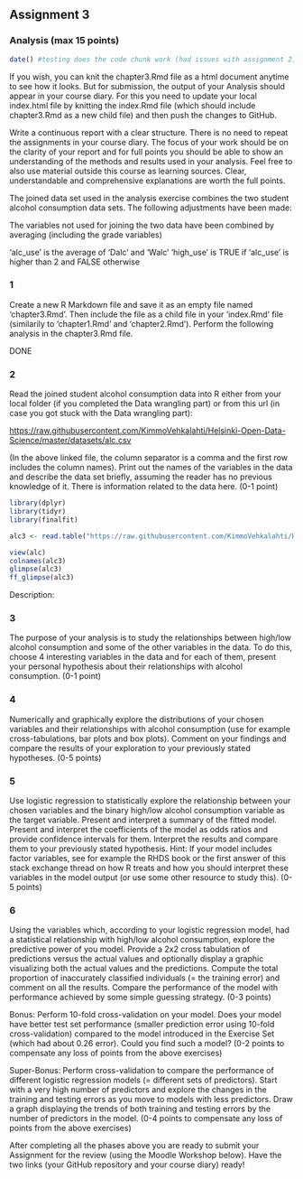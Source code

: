 ## Assignment 3

### Analysis (max 15 points)

```r
date() #testing does the code chunk work (had issues with assignment 2)
```

If you wish, you can knit the chapter3.Rmd file as a html document anytime to see how it looks. But for submission, the output of your Analysis should appear in your course diary. For this you need to update your local index.html file by knitting the index.Rmd file (which should include chapter3.Rmd as a new child file) and then push the changes to GitHub.

Write a continuous report with a clear structure. There is no need to repeat the assignments in your course diary. The focus of your work should be on the clarity of your report and for full points you should be able to show an understanding of the methods and results used in your analysis. Feel free to also use material outside this course as learning sources. Clear, understandable and comprehensive explanations are worth the full points.

The joined data set used in the analysis exercise combines the two student alcohol consumption data sets. The following adjustments have been made:

The variables not used for joining the two data have been combined by averaging (including the grade variables)

'alc_use' is the average of 'Dalc' and 'Walc' 'high_use' is TRUE if 'alc_use' is higher than 2 and FALSE otherwise

### 1

Create a new R Markdown file and save it as an empty file named 'chapter3.Rmd'. Then include the file as a child file in your 'index.Rmd' file (similarily to 'chapter1.Rmd' and 'chapter2.Rmd'). Perform the following analysis in the chapter3.Rmd file.

DONE

### 2

Read the joined student alcohol consumption data into R either from your local folder (if you completed the Data wrangling part) or from this url (in case you got stuck with the Data wrangling part):

<https://raw.githubusercontent.com/KimmoVehkalahti/Helsinki-Open-Data-Science/master/datasets/alc.csv>

(In the above linked file, the column separator is a comma and the first row includes the column names). Print out the names of the variables in the data and describe the data set briefly, assuming the reader has no previous knowledge of it. There is information related to the data here. (0-1 point)

```r

library(dplyr)
library(tidyr)
library(finalfit)

alc3 <- read.table("https://raw.githubusercontent.com/KimmoVehkalahti/Helsinki-Open-Data-Science/master/datasets/alc.csv", sep = ",", header = T)

view(alc)
colnames(alc3)
glimpse(alc3)
ff_glimpse(alc3)
```

Description:

### 3

The purpose of your analysis is to study the relationships between high/low alcohol consumption and some of the other variables in the data. To do this, choose 4 interesting variables in the data and for each of them, present your personal hypothesis about their relationships with alcohol consumption. (0-1 point)

### 4

Numerically and graphically explore the distributions of your chosen variables and their relationships with alcohol consumption (use for example cross-tabulations, bar plots and box plots). Comment on your findings and compare the results of your exploration to your previously stated hypotheses. (0-5 points)

### 5

Use logistic regression to statistically explore the relationship between your chosen variables and the binary high/low alcohol consumption variable as the target variable. Present and interpret a summary of the fitted model. Present and interpret the coefficients of the model as odds ratios and provide confidence intervals for them. Interpret the results and compare them to your previously stated hypothesis. Hint: If your model includes factor variables, see for example the RHDS book or the first answer of this stack exchange thread on how R treats and how you should interpret these variables in the model output (or use some other resource to study this). (0-5 points)

### 6

Using the variables which, according to your logistic regression model, had a statistical relationship with high/low alcohol consumption, explore the predictive power of you model. Provide a 2x2 cross tabulation of predictions versus the actual values and optionally display a graphic visualizing both the actual values and the predictions. Compute the total proportion of inaccurately classified individuals (= the training error) and comment on all the results. Compare the performance of the model with performance achieved by some simple guessing strategy. (0-3 points)

Bonus: Perform 10-fold cross-validation on your model. Does your model have better test set performance (smaller prediction error using 10-fold cross-validation) compared to the model introduced in the Exercise Set (which had about 0.26 error). Could you find such a model? (0-2 points to compensate any loss of points from the above exercises)

Super-Bonus: Perform cross-validation to compare the performance of different logistic regression models (= different sets of predictors). Start with a very high number of predictors and explore the changes in the training and testing errors as you move to models with less predictors. Draw a graph displaying the trends of both training and testing errors by the number of predictors in the model. (0-4 points to compensate any loss of points from the above exercises)

After completing all the phases above you are ready to submit your Assignment for the review (using the Moodle Workshop below). Have the two links (your GitHub repository and your course diary) ready!
